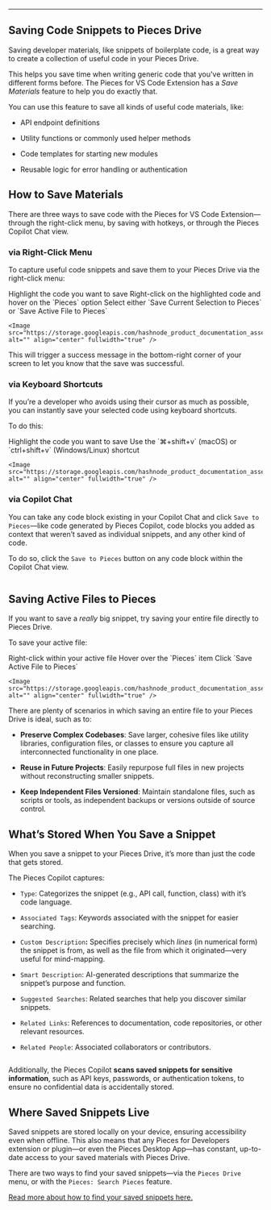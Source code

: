 ***

## Saving Code Snippets to Pieces Drive

Saving developer materials, like snippets of boilerplate code, is a great way to create a collection of useful code in your Pieces Drive.

This helps you save time when writing generic code that you've written in different forms before. The Pieces for VS Code Extension has a *Save Materials* feature to help you do exactly that.

You can use this feature to save all kinds of useful code materials, like:

* API endpoint definitions

* Utility functions or commonly used helper methods

* Code templates for starting new modules

* Reusable logic for error handling or authentication

## How to Save Materials

There are three ways to save code with the Pieces for VS Code Extension—through the right-click menu, by saving with hotkeys, or through the Pieces Copilot Chat view.

### via Right-Click Menu

To capture useful code snippets and save them to your Pieces Drive via the right-click menu:

<Steps>
  <Step title="Choose your Snippet">
    Highlight the code you want to save
  </Step>

  <Step title="Open the Pieces Menu">
    Right-click on the highlighted code and hover on the `Pieces` option
  </Step>

  <Step title="Save your Snippet">
    Select either `Save Current Selection to Pieces` or `Save Active File to Pieces`

    <Image src="https://storage.googleapis.com/hashnode_product_documentation_assets/vs_code_extension_assets/using_snippets/saving_snippets/right_click_save_snippet.gif" alt="" align="center" fullwidth="true" />
  </Step>
</Steps>

This will trigger a success message in the bottom-right corner of your screen to let you know that the save was successful.

### via Keyboard Shortcuts

If you’re a developer who avoids using their cursor as much as possible, you can instantly save your selected code using keyboard shortcuts.

To do this:

<Steps>
  <Step title="Choose your Snippet">
    Highlight the code you want to save
  </Step>

  <Step title="Save your Snippet">
    Use the `⌘+shift+v` (macOS) or `ctrl+shift+v` (Windows/Linux) shortcut

    <Image src="https://storage.googleapis.com/hashnode_product_documentation_assets/vs_code_extension_assets/using_snippets/saving_snippets/keybind_save_snippet.gif" alt="" align="center" fullwidth="true" />
  </Step>
</Steps>

### via Copilot Chat

You can take any code block existing in your Copilot Chat and click `Save to Pieces`—like code generated by Pieces Copilot, code blocks you added as context that weren’t saved as individual snippets, and any other kind of code.

To do so, click the `Save to Pieces` button on any code block within the Copilot Chat view.

<Image src="https://cdn.hashnode.com/res/hashnode/image/upload/v1734128918736/49e96fb8-7d25-4f16-96ce-16ed9e3fd6b9.png" alt="" align="center" fullwidth="true" />

## Saving Active Files to Pieces

If you want to save a *really* big snippet, try saving your entire file directly to Pieces Drive.

To save your active file:

<Steps>
  <Step title="Right-Click the File">
    Right-click within your active file
  </Step>

  <Step title="Locate Pieces Options">
    Hover over the `Pieces` item
  </Step>

  <Step title="Save the File">
    Click `Save Active File to Pieces`

    <Image src="https://storage.googleapis.com/hashnode_product_documentation_assets/vs_code_extension_assets/using_snippets/saving_snippets/save_active_file_to_pieces.png" alt="" align="center" fullwidth="true" />
  </Step>
</Steps>

There are plenty of scenarios in which saving an entire file to your Pieces Drive is ideal, such as to:

* **Preserve Complex Codebases**: Save larger, cohesive files like utility libraries, configuration files, or classes to ensure you capture all interconnected functionality in one place.

* **Reuse in Future Projects**: Easily repurpose full files in new projects without reconstructing smaller snippets.

* **Keep Independent Files Versioned**: Maintain standalone files, such as scripts or tools, as independent backups or versions outside of source control.

## What’s Stored When You Save a Snippet

When you save a snippet to your Pieces Drive, it’s more than just the code that gets stored.

The Pieces Copilot captures:

* `Type`: Categorizes the snippet (e.g., API call, function, class) with it’s code language.

* `Associated Tags`: Keywords associated with the snippet for easier searching.

* `Custom Description`**:** Specifies precisely which *lines* (in numerical form) the snippet is from, as well as the file from which it originated—very useful for mind-mapping.

* `Smart Description`: AI-generated descriptions that summarize the snippet’s purpose and function.

* `Suggested Searches`: Related searches that help you discover similar snippets.

* `Related Links`: References to documentation, code repositories, or other relevant resources.

* `Related People`: Associated collaborators or contributors.

<Image src="https://cdn.hashnode.com/res/hashnode/image/upload/v1732741621504/140ab238-3a62-45cd-b454-a56e2dca5d0c.png" alt="" align="center" fullwidth="true" />

Additionally, the Pieces Copilot **scans saved snippets for sensitive information**, such as API keys, passwords, or authentication tokens, to ensure no confidential data is accidentally stored.

## Where Saved Snippets Live

Saved snippets are stored locally on your device, ensuring accessibility even when offline. This also means that any Pieces for Developers extension or plugin—or even the Pieces Desktop App—has constant, up-to-date access to your saved materials with Pieces Drive.

There are two ways to find your saved snippets—via the `Pieces Drive` menu, or with the `Pieces: Search Pieces` feature.

[Read more about how to find your saved snippets here.](https://docs.pieces.app/products/extensions-plugins/visual-studio-code/drive/search-reuse#finding-saved-snippets)
